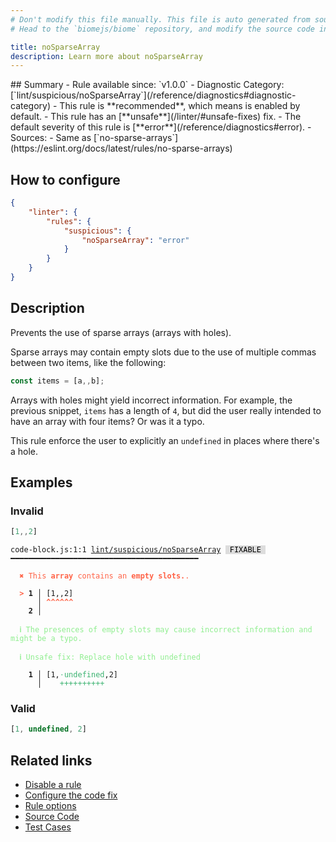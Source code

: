 ```yaml
---
# Don't modify this file manually. This file is auto generated from source, and you will lose your changes next time the website is built.
# Head to the `biomejs/biome` repository, and modify the source code in there.

title: noSparseArray
description: Learn more about noSparseArray
---
```


<Tabs>
<TabItem label="JavaScript (and super languages)" icon="seti:javascript">
## Summary
- Rule available since: `v1.0.0`
- Diagnostic Category: [`lint/suspicious/noSparseArray`](/reference/diagnostics#diagnostic-category)
- This rule is **recommended**, which means is enabled by default.
- This rule has an [**unsafe**](/linter/#unsafe-fixes) fix.
- The default severity of this rule is [**error**](/reference/diagnostics#error).
- Sources: 
  - Same as [`no-sparse-arrays`](https://eslint.org/docs/latest/rules/no-sparse-arrays)

## How to configure
```json title="biome.json"
{
	"linter": {
		"rules": {
			"suspicious": {
				"noSparseArray": "error"
			}
		}
	}
}

```
## Description
Prevents the use of sparse arrays (arrays with holes).

Sparse arrays may contain empty slots due to the use of multiple commas between two items, like the following:

```js
const items = [a,,b];
```

Arrays with holes might yield incorrect information. For example, the previous snippet, `items` has a length of `4`, but did the user
really intended to have an array with four items? Or was it a typo.

This rule enforce the user to explicitly an `undefined` in places where there's a hole.

## Examples

### Invalid

```js
[1,,2]
```

<pre class="language-text"><code class="language-text">code-block.js:1:1 <a href="https://biomejs.dev/linter/rules/no-sparse-array">lint/suspicious/noSparseArray</a> <span style="color: #000; background-color: #ddd;"> FIXABLE </span> ━━━━━━━━━━━━━━━━━━━━━━━━━━━━━━━━━━━━━━━━━━<br /><br />  <strong><span style="color: Tomato;">✖</span></strong> <span style="color: Tomato;">This </span><span style="color: Tomato;"><strong>array</strong></span><span style="color: Tomato;"> contains an </span><span style="color: Tomato;"><strong>empty slots.</strong></span><span style="color: Tomato;">.</span><br />  <br />  <strong><span style="color: Tomato;">&gt;</span></strong> <strong>1 │ </strong>[1,,2]<br />   <strong>   │ </strong><strong><span style="color: Tomato;">^</span></strong><strong><span style="color: Tomato;">^</span></strong><strong><span style="color: Tomato;">^</span></strong><strong><span style="color: Tomato;">^</span></strong><strong><span style="color: Tomato;">^</span></strong><strong><span style="color: Tomato;">^</span></strong><br />    <strong>2 │ </strong><br />  <br />  <strong><span style="color: lightgreen;">ℹ</span></strong> <span style="color: lightgreen;">The presences of empty slots may cause incorrect information and might be a typo.</span><br />  <br />  <strong><span style="color: lightgreen;">ℹ</span></strong> <span style="color: lightgreen;">Unsafe fix</span><span style="color: lightgreen;">: </span><span style="color: lightgreen;">Replace hole with undefined</span><br />  <br />  <strong>  1 │ </strong>[1,<span style="opacity: 0.8;"><span style="color: MediumSeaGreen;">·</span></span><span style="color: MediumSeaGreen;">u</span><span style="color: MediumSeaGreen;">n</span><span style="color: MediumSeaGreen;">d</span><span style="color: MediumSeaGreen;">e</span><span style="color: MediumSeaGreen;">f</span><span style="color: MediumSeaGreen;">i</span><span style="color: MediumSeaGreen;">n</span><span style="color: MediumSeaGreen;">e</span><span style="color: MediumSeaGreen;">d</span>,2]<br />  <strong>    │ </strong>   <span style="color: MediumSeaGreen;">+</span><span style="color: MediumSeaGreen;">+</span><span style="color: MediumSeaGreen;">+</span><span style="color: MediumSeaGreen;">+</span><span style="color: MediumSeaGreen;">+</span><span style="color: MediumSeaGreen;">+</span><span style="color: MediumSeaGreen;">+</span><span style="color: MediumSeaGreen;">+</span><span style="color: MediumSeaGreen;">+</span><span style="color: MediumSeaGreen;">+</span>   <br /></code></pre>

### Valid

```js
[1, undefined, 2]
```

## Related links

- [Disable a rule](/linter/#disable-a-rule)
- [Configure the code fix](/linter#configure-the-code-fix)
- [Rule options](/linter/#rule-options)
- [Source Code](https://github.com/biomejs/biome/blob/main/crates/biome_js_analyze/src/lint/suspicious/no_sparse_array.rs)
- [Test Cases](https://github.com/biomejs/biome/blob/main/crates/biome_js_analyze/tests/specs/suspicious/noSparseArray)

</TabItem>
</Tabs>

